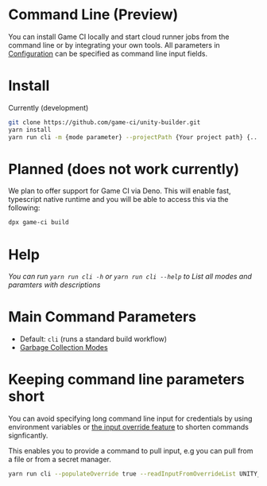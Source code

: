 # Command Line (Preview)

You can install Game CI locally and start cloud runner jobs from the command line or by integrating
your own tools. All parameters in [Configuration](../configuration) can be specified as command line
input fields.

# Install

Currently (development)

```bash
git clone https://github.com/game-ci/unity-builder.git
yarn install
yarn run cli -m {mode parameter} --projectPath {Your project path} {... other command line parameters}
```

# Planned (does not work currently)

We plan to offer support for Game CI via Deno. This will enable fast, typescript native runtime and
you will be able to access this via the following:

```bash
dpx game-ci build
```

# Help

_You can run `yarn run cli -h` or `yarn run cli --help` to List all modes and paramters with
descriptions_

# Main Command Parameters

- Default: `cli` (runs a standard build workflow)
- [Garbage Collection Modes](#../advanced-topics/garbage-collection)

# Keeping command line parameters short

You can avoid specifying long command line input for credentials by using environment variables or
[the input override feature](../advanced-topics/configuration-override#example) to shorten commands
signficantly.

This enables you to provide a command to pull input, e.g you can pull from a file or from a secret
manager.

```bash
yarn run cli --populateOverride true --readInputFromOverrideList UNITY_EMAIL,UNITY_SERIAL,UNITY_PASSWORD --readInputOverrideCommand="gcloud secrets versions access 1 --secret=\"{0}\""
```
